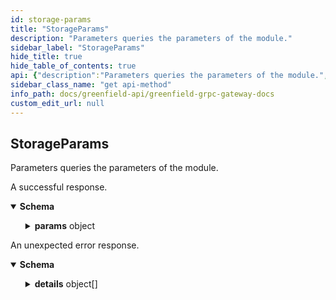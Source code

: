 ```yaml
---
id: storage-params
title: "StorageParams"
description: "Parameters queries the parameters of the module."
sidebar_label: "StorageParams"
hide_title: true
hide_table_of_contents: true
api: {"description":"Parameters queries the parameters of the module.","operationId":"StorageParams","responses":{"200":{"description":"A successful response.","content":{"*/*":{"schema":{"type":"object","properties":{"params":{"description":"params holds all the parameters of this module.","type":"object","properties":{"versioned_params":{"type":"object","properties":{"max_segment_size":{"type":"string","format":"uint64","title":"max_segment_size is the maximum size of a segment. default: 16M"},"redundant_data_chunk_num":{"type":"integer","format":"int64","title":"redundant_data_check_num is the num of data chunks of EC redundancy algorithm"},"redundant_parity_chunk_num":{"type":"integer","format":"int64","title":"redundant_data_check_num is the num of parity chunks of EC redundancy algorithm"},"min_charge_size":{"type":"string","format":"uint64","title":"min_charge_size is the minimum charge size of the payload, objects smaller than this size will be charged as this size"}},"description":"VersionedParams defines the parameters for the storage module with multi version, each version store with different timestamp."},"max_payload_size":{"type":"string","format":"uint64","title":"max_payload_size is the maximum size of the payload, default: 2G"},"bsc_mirror_bucket_relayer_fee":{"type":"string","title":"relayer fee for the mirror bucket tx to bsc"},"bsc_mirror_bucket_ack_relayer_fee":{"type":"string","title":"relayer fee for the ACK or FAIL_ACK package of the mirror bucket tx to bsc"},"bsc_mirror_object_relayer_fee":{"type":"string","title":"relayer fee for the mirror object tx to bsc"},"bsc_mirror_object_ack_relayer_fee":{"type":"string","title":"Relayer fee for the ACK or FAIL_ACK package of the mirror object tx to bsc"},"bsc_mirror_group_relayer_fee":{"type":"string","title":"relayer fee for the mirror object tx to bsc"},"bsc_mirror_group_ack_relayer_fee":{"type":"string","title":"Relayer fee for the ACK or FAIL_ACK package of the mirror object tx to bsc"},"max_buckets_per_account":{"type":"integer","format":"int64","title":"The maximum number of buckets that can be created per account"},"discontinue_counting_window":{"type":"string","format":"uint64","title":"The window to count the discontinued objects or buckets"},"discontinue_object_max":{"type":"string","format":"uint64","title":"The max objects can be requested in a window"},"discontinue_bucket_max":{"type":"string","format":"uint64","title":"The max buckets can be requested in a window"},"discontinue_confirm_period":{"type":"string","format":"int64","title":"The object will be deleted after the confirm period in seconds"},"discontinue_deletion_max":{"type":"string","format":"uint64","title":"The max delete objects in each end block"},"stale_policy_cleanup_max":{"type":"string","format":"uint64","title":"The max number for deleting policy in each end block"},"min_quota_update_interval":{"type":"string","format":"uint64","title":"The min interval for making quota smaller in seconds"},"max_local_virtual_group_num_per_bucket":{"type":"integer","format":"int64","title":"the max number of local virtual group per bucket"},"op_mirror_bucket_relayer_fee":{"type":"string","title":"relayer fee for the mirror bucket tx to op chain"},"op_mirror_bucket_ack_relayer_fee":{"type":"string","title":"relayer fee for the ACK or FAIL_ACK package of the mirror bucket tx to op chain"},"op_mirror_object_relayer_fee":{"type":"string","title":"relayer fee for the mirror object tx to op chain"},"op_mirror_object_ack_relayer_fee":{"type":"string","title":"Relayer fee for the ACK or FAIL_ACK package of the mirror object tx to op chain"},"op_mirror_group_relayer_fee":{"type":"string","title":"relayer fee for the mirror object tx to op chain"},"op_mirror_group_ack_relayer_fee":{"type":"string","title":"Relayer fee for the ACK or FAIL_ACK package of the mirror object tx to op chain"}}}},"description":"QueryParamsResponse is response type for the Query/Params RPC method."}}}},"default":{"description":"An unexpected error response.","content":{"*/*":{"schema":{"type":"object","properties":{"error":{"type":"string"},"code":{"type":"integer","format":"int32"},"message":{"type":"string"},"details":{"type":"array","items":{"type":"object","properties":{"type_url":{"type":"string"},"value":{"type":"string","format":"byte"}}}}}}}}}},"tags":["Storage"],"method":"get","path":"/greenfield/storage/params","servers":[{"url":"https://greenfield-chain.bnbchain.org","description":"Mainnet RPC (uses live data)"},{"url":"https://gnfd-testnet-fullnode-tendermint-us.bnbchain.org","description":"Testnet RPC (uses test data)"}],"info":{"title":"Greenfield - gRPC Gateway docs","description":"A REST interface for state queries","version":"1.0.0"},"postman":{"name":"StorageParams","description":{"content":"Parameters queries the parameters of the module.","type":"text/plain"},"url":{"path":["greenfield","storage","params"],"host":["{{baseUrl}}"],"query":[],"variable":[]},"header":[{"key":"Accept","value":"*/*"}],"method":"GET"}}
sidebar_class_name: "get api-method"
info_path: docs/greenfield-api/greenfield-grpc-gateway-docs
custom_edit_url: null
---
```



## StorageParams



Parameters queries the parameters of the module.

<div><ApiTabs><TabItem label={"200"} value={"200"}><div>

A successful response.

</div><div><MimeTabs schemaType={"response"}><TabItem label={"*/*"} value={"*/*"}><SchemaTabs><TabItem label={"Schema"} value={"Schema"}><details style={{}} data-collapsed={false} open={true}><summary style={{"textAlign":"left"}}><strong>Schema</strong></summary><div style={{"textAlign":"left","marginLeft":"1rem"}}></div><ul style={{"marginLeft":"1rem"}}><SchemaItem collapsible={true} className={"schemaItem"}><details style={{}}><summary style={{}}><strong>params</strong><span style={{"opacity":"0.6"}}> object</span></summary><div style={{"marginLeft":"1rem"}}><div style={{"marginTop":".5rem","marginBottom":".5rem"}}>

params holds all the parameters of this module.

</div><SchemaItem collapsible={true} className={"schemaItem"}><details style={{}}><summary style={{}}><strong>versioned_params</strong><span style={{"opacity":"0.6"}}> object</span></summary><div style={{"marginLeft":"1rem"}}><div style={{"marginTop":".5rem","marginBottom":".5rem"}}>

VersionedParams defines the parameters for the storage module with multi version, each version store with different timestamp.

</div><SchemaItem collapsible={false} name={"max_segment_size"} required={false} schemaName={"uint64"} qualifierMessage={undefined} schema={{"type":"string","format":"uint64","title":"max_segment_size is the maximum size of a segment. default: 16M"}}></SchemaItem><SchemaItem collapsible={false} name={"redundant_data_chunk_num"} required={false} schemaName={"int64"} qualifierMessage={undefined} schema={{"type":"integer","format":"int64","title":"redundant_data_check_num is the num of data chunks of EC redundancy algorithm"}}></SchemaItem><SchemaItem collapsible={false} name={"redundant_parity_chunk_num"} required={false} schemaName={"int64"} qualifierMessage={undefined} schema={{"type":"integer","format":"int64","title":"redundant_data_check_num is the num of parity chunks of EC redundancy algorithm"}}></SchemaItem><SchemaItem collapsible={false} name={"min_charge_size"} required={false} schemaName={"uint64"} qualifierMessage={undefined} schema={{"type":"string","format":"uint64","title":"min_charge_size is the minimum charge size of the payload, objects smaller than this size will be charged as this size"}}></SchemaItem></div></details></SchemaItem><SchemaItem collapsible={false} name={"max_payload_size"} required={false} schemaName={"uint64"} qualifierMessage={undefined} schema={{"type":"string","format":"uint64","title":"max_payload_size is the maximum size of the payload, default: 2G"}}></SchemaItem><SchemaItem collapsible={false} name={"bsc_mirror_bucket_relayer_fee"} required={false} schemaName={"relayer fee for the mirror bucket tx to bsc"} qualifierMessage={undefined} schema={{"type":"string","title":"relayer fee for the mirror bucket tx to bsc"}}></SchemaItem><SchemaItem collapsible={false} name={"bsc_mirror_bucket_ack_relayer_fee"} required={false} schemaName={"relayer fee for the ACK or FAIL_ACK package of the mirror bucket tx to bsc"} qualifierMessage={undefined} schema={{"type":"string","title":"relayer fee for the ACK or FAIL_ACK package of the mirror bucket tx to bsc"}}></SchemaItem><SchemaItem collapsible={false} name={"bsc_mirror_object_relayer_fee"} required={false} schemaName={"relayer fee for the mirror object tx to bsc"} qualifierMessage={undefined} schema={{"type":"string","title":"relayer fee for the mirror object tx to bsc"}}></SchemaItem><SchemaItem collapsible={false} name={"bsc_mirror_object_ack_relayer_fee"} required={false} schemaName={"Relayer fee for the ACK or FAIL_ACK package of the mirror object tx to bsc"} qualifierMessage={undefined} schema={{"type":"string","title":"Relayer fee for the ACK or FAIL_ACK package of the mirror object tx to bsc"}}></SchemaItem><SchemaItem collapsible={false} name={"bsc_mirror_group_relayer_fee"} required={false} schemaName={"relayer fee for the mirror object tx to bsc"} qualifierMessage={undefined} schema={{"type":"string","title":"relayer fee for the mirror object tx to bsc"}}></SchemaItem><SchemaItem collapsible={false} name={"bsc_mirror_group_ack_relayer_fee"} required={false} schemaName={"Relayer fee for the ACK or FAIL_ACK package of the mirror object tx to bsc"} qualifierMessage={undefined} schema={{"type":"string","title":"Relayer fee for the ACK or FAIL_ACK package of the mirror object tx to bsc"}}></SchemaItem><SchemaItem collapsible={false} name={"max_buckets_per_account"} required={false} schemaName={"int64"} qualifierMessage={undefined} schema={{"type":"integer","format":"int64","title":"The maximum number of buckets that can be created per account"}}></SchemaItem><SchemaItem collapsible={false} name={"discontinue_counting_window"} required={false} schemaName={"uint64"} qualifierMessage={undefined} schema={{"type":"string","format":"uint64","title":"The window to count the discontinued objects or buckets"}}></SchemaItem><SchemaItem collapsible={false} name={"discontinue_object_max"} required={false} schemaName={"uint64"} qualifierMessage={undefined} schema={{"type":"string","format":"uint64","title":"The max objects can be requested in a window"}}></SchemaItem><SchemaItem collapsible={false} name={"discontinue_bucket_max"} required={false} schemaName={"uint64"} qualifierMessage={undefined} schema={{"type":"string","format":"uint64","title":"The max buckets can be requested in a window"}}></SchemaItem><SchemaItem collapsible={false} name={"discontinue_confirm_period"} required={false} schemaName={"int64"} qualifierMessage={undefined} schema={{"type":"string","format":"int64","title":"The object will be deleted after the confirm period in seconds"}}></SchemaItem><SchemaItem collapsible={false} name={"discontinue_deletion_max"} required={false} schemaName={"uint64"} qualifierMessage={undefined} schema={{"type":"string","format":"uint64","title":"The max delete objects in each end block"}}></SchemaItem><SchemaItem collapsible={false} name={"stale_policy_cleanup_max"} required={false} schemaName={"uint64"} qualifierMessage={undefined} schema={{"type":"string","format":"uint64","title":"The max number for deleting policy in each end block"}}></SchemaItem><SchemaItem collapsible={false} name={"min_quota_update_interval"} required={false} schemaName={"uint64"} qualifierMessage={undefined} schema={{"type":"string","format":"uint64","title":"The min interval for making quota smaller in seconds"}}></SchemaItem><SchemaItem collapsible={false} name={"max_local_virtual_group_num_per_bucket"} required={false} schemaName={"int64"} qualifierMessage={undefined} schema={{"type":"integer","format":"int64","title":"the max number of local virtual group per bucket"}}></SchemaItem><SchemaItem collapsible={false} name={"op_mirror_bucket_relayer_fee"} required={false} schemaName={"relayer fee for the mirror bucket tx to op chain"} qualifierMessage={undefined} schema={{"type":"string","title":"relayer fee for the mirror bucket tx to op chain"}}></SchemaItem><SchemaItem collapsible={false} name={"op_mirror_bucket_ack_relayer_fee"} required={false} schemaName={"relayer fee for the ACK or FAIL_ACK package of the mirror bucket tx to op chain"} qualifierMessage={undefined} schema={{"type":"string","title":"relayer fee for the ACK or FAIL_ACK package of the mirror bucket tx to op chain"}}></SchemaItem><SchemaItem collapsible={false} name={"op_mirror_object_relayer_fee"} required={false} schemaName={"relayer fee for the mirror object tx to op chain"} qualifierMessage={undefined} schema={{"type":"string","title":"relayer fee for the mirror object tx to op chain"}}></SchemaItem><SchemaItem collapsible={false} name={"op_mirror_object_ack_relayer_fee"} required={false} schemaName={"Relayer fee for the ACK or FAIL_ACK package of the mirror object tx to op chain"} qualifierMessage={undefined} schema={{"type":"string","title":"Relayer fee for the ACK or FAIL_ACK package of the mirror object tx to op chain"}}></SchemaItem><SchemaItem collapsible={false} name={"op_mirror_group_relayer_fee"} required={false} schemaName={"relayer fee for the mirror object tx to op chain"} qualifierMessage={undefined} schema={{"type":"string","title":"relayer fee for the mirror object tx to op chain"}}></SchemaItem><SchemaItem collapsible={false} name={"op_mirror_group_ack_relayer_fee"} required={false} schemaName={"Relayer fee for the ACK or FAIL_ACK package of the mirror object tx to op chain"} qualifierMessage={undefined} schema={{"type":"string","title":"Relayer fee for the ACK or FAIL_ACK package of the mirror object tx to op chain"}}></SchemaItem></div></details></SchemaItem></ul></details></TabItem><TabItem label={"Example (from schema)"} value={"Example (from schema)"}><ResponseSamples responseExample={"{\n  \"params\": {\n    \"versioned_params\": {\n      \"max_segment_size\": \"string\",\n      \"redundant_data_chunk_num\": 0,\n      \"redundant_parity_chunk_num\": 0,\n      \"min_charge_size\": \"string\"\n    },\n    \"max_payload_size\": \"string\",\n    \"bsc_mirror_bucket_relayer_fee\": \"string\",\n    \"bsc_mirror_bucket_ack_relayer_fee\": \"string\",\n    \"bsc_mirror_object_relayer_fee\": \"string\",\n    \"bsc_mirror_object_ack_relayer_fee\": \"string\",\n    \"bsc_mirror_group_relayer_fee\": \"string\",\n    \"bsc_mirror_group_ack_relayer_fee\": \"string\",\n    \"max_buckets_per_account\": 0,\n    \"discontinue_counting_window\": \"string\",\n    \"discontinue_object_max\": \"string\",\n    \"discontinue_bucket_max\": \"string\",\n    \"discontinue_confirm_period\": \"string\",\n    \"discontinue_deletion_max\": \"string\",\n    \"stale_policy_cleanup_max\": \"string\",\n    \"min_quota_update_interval\": \"string\",\n    \"max_local_virtual_group_num_per_bucket\": 0,\n    \"op_mirror_bucket_relayer_fee\": \"string\",\n    \"op_mirror_bucket_ack_relayer_fee\": \"string\",\n    \"op_mirror_object_relayer_fee\": \"string\",\n    \"op_mirror_object_ack_relayer_fee\": \"string\",\n    \"op_mirror_group_relayer_fee\": \"string\",\n    \"op_mirror_group_ack_relayer_fee\": \"string\"\n  }\n}"} language={"json"}></ResponseSamples></TabItem></SchemaTabs></TabItem></MimeTabs></div></TabItem><TabItem label={"default"} value={"default"}><div>

An unexpected error response.

</div><div><MimeTabs schemaType={"response"}><TabItem label={"*/*"} value={"*/*"}><SchemaTabs><TabItem label={"Schema"} value={"Schema"}><details style={{}} data-collapsed={false} open={true}><summary style={{"textAlign":"left"}}><strong>Schema</strong></summary><div style={{"textAlign":"left","marginLeft":"1rem"}}></div><ul style={{"marginLeft":"1rem"}}><SchemaItem collapsible={false} name={"error"} required={false} schemaName={"string"} qualifierMessage={undefined} schema={{"type":"string"}}></SchemaItem><SchemaItem collapsible={false} name={"code"} required={false} schemaName={"int32"} qualifierMessage={undefined} schema={{"type":"integer","format":"int32"}}></SchemaItem><SchemaItem collapsible={false} name={"message"} required={false} schemaName={"string"} qualifierMessage={undefined} schema={{"type":"string"}}></SchemaItem><SchemaItem collapsible={true} className={"schemaItem"}><details style={{}}><summary style={{}}><strong>details</strong><span style={{"opacity":"0.6"}}> object[]</span></summary><div style={{"marginLeft":"1rem"}}><li><div style={{"fontSize":"var(--ifm-code-font-size)","opacity":"0.6","marginLeft":"-.5rem","paddingBottom":".5rem"}}>Array [</div></li><SchemaItem collapsible={false} name={"type_url"} required={false} schemaName={"string"} qualifierMessage={undefined} schema={{"type":"string"}}></SchemaItem><SchemaItem collapsible={false} name={"value"} required={false} schemaName={"byte"} qualifierMessage={undefined} schema={{"type":"string","format":"byte"}}></SchemaItem><li><div style={{"fontSize":"var(--ifm-code-font-size)","opacity":"0.6","marginLeft":"-.5rem"}}>]</div></li></div></details></SchemaItem></ul></details></TabItem><TabItem label={"Example (from schema)"} value={"Example (from schema)"}><ResponseSamples responseExample={"{\n  \"error\": \"string\",\n  \"code\": 0,\n  \"message\": \"string\",\n  \"details\": [\n    {\n      \"type_url\": \"string\",\n      \"value\": \"string\"\n    }\n  ]\n}"} language={"json"}></ResponseSamples></TabItem></SchemaTabs></TabItem></MimeTabs></div></TabItem></ApiTabs></div>
      